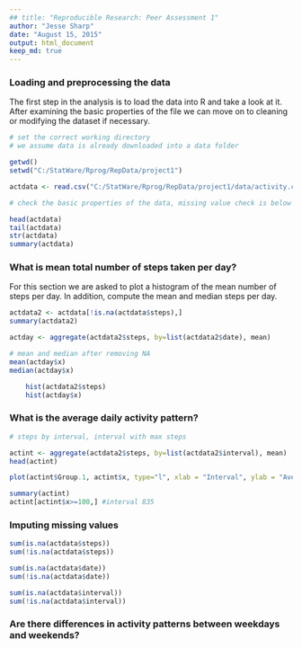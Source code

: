 ```yaml
---
## title: "Reproducible Research: Peer Assessment 1"
author: "Jesse Sharp"
date: "August 15, 2015"
output: html_document
keep_md: true
---
```


### Loading and preprocessing the data

The first step in the analysis is to load the data into R and take a look at it.
After examining the basic properties of the file we can move on to cleaning or
modifying the dataset if necessary.

```r
# set the correct working directory
# we assume data is already downloaded into a data folder

getwd()
setwd("C:/StatWare/Rprog/RepData/project1")

actdata <- read.csv("C:/StatWare/Rprog/RepData/project1/data/activity.csv")

# check the basic properties of the data, missing value check is below

head(actdata)
tail(actdata)
str(actdata)
summary(actdata)

```

### What is mean total number of steps taken per day?

For this section we are asked to plot a histogram of the mean number of steps
per day. In addition, compute the mean and median steps per day. 

```r
actdata2 <- actdata[!is.na(actdata$steps),]
summary(actdata2)

actday <- aggregate(actdata2$steps, by=list(actdata2$date), mean)

# mean and median after removing NA
mean(actday$x)
median(actday$x)
```


```r
    hist(actdata2$steps)
    hist(actday$x)
```

### What is the average daily activity pattern?
```r
# steps by interval, interval with max steps

actint <- aggregate(actdata2$steps, by=list(actdata2$interval), mean)
head(actint)

plot(actint$Group.1, actint$x, type="l", xlab = "Interval", ylab = "Average Steps", col="blue", main="Ave Steps by Interval")

summary(actint)
actint[actint$x>=100,] #interval 835
```
### Imputing missing values

```r
sum(is.na(actdata$steps))
sum(!is.na(actdata$steps))

sum(is.na(actdata$date))
sum(!is.na(actdata$date))

sum(is.na(actdata$interval))
sum(!is.na(actdata$interval))
```

### Are there differences in activity patterns between weekdays and weekends?

```r
```
